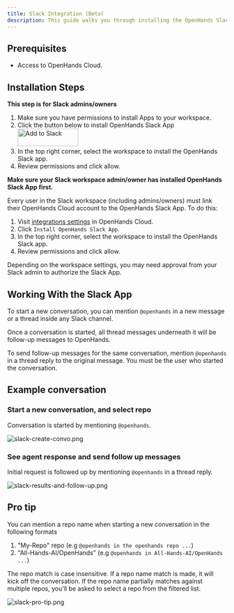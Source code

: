 ```yaml
---
title: Slack Integration (Beta)
description: This guide walks you through installing the OpenHands Slack app.
---
```


## Prerequisites

- Access to OpenHands Cloud.

## Installation Steps

<AccordionGroup>
<Accordion title="Install Slack App (only for Slack admins/owners)">

  **This step is for Slack admins/owners**

  1. Make sure you have permissions to install Apps to your workspace.
  2. Click the button below to install OpenHands Slack App <a target="_blank" href="https://slack.com/oauth/v2/authorize?client_id=7477886716822.8729519890534&scope=app_mentions:read,chat:write,users:read,channels:history,groups:history,mpim:history,im:history&user_scope=channels:history,groups:history,im:history,mpim:history"><img alt="Add to Slack" height="40" width="139" src="https://platform.slack-edge.com/img/add_to_slack.png" srcSet="https://platform.slack-edge.com/img/add_to_slack.png 1x, https://platform.slack-edge.com/img/add_to_slack@2x.png 2x" /></a>
  3. In the top right corner, select the workspace to install the OpenHands Slack app.
  4. Review permissions and click allow.

</Accordion>

<Accordion title="Authorize Slack App (for all Slack workspace members)">

  **Make sure your Slack workspace admin/owner has installed OpenHands Slack App first.**

  Every user in the Slack workspace (including admins/owners) must link their OpenHands Cloud account to the OpenHands Slack App. To do this:
  1. Visit [integrations settings](https://app.all-hands.dev/settings/integrations) in OpenHands Cloud.
  2. Click `Install OpenHands Slack App`.
  3. In the top right corner, select the workspace to install the OpenHands Slack app.
  4. Review permissions and click allow.

  Depending on the workspace settings, you may need approval from your Slack admin to authorize the Slack App.

</Accordion>

</AccordionGroup>


## Working With the Slack App

To start a new conversation, you can mention `@openhands` in a new message or a thread inside any Slack channel.

Once a conversation is started, all thread messages underneath it will be follow-up messages to OpenHands.

To send follow-up messages for the same conversation, mention `@openhands` in a thread reply to the original message. You must be the user who started the conversation.

## Example conversation

### Start a new conversation, and select repo

Conversation is started by mentioning `@openhands`.

![slack-create-convo.png](/static/img/slack-create-convo.png)

### See agent response and send follow up messages

Initial request is followed up by mentioning `@openhands` in a thread reply.

![slack-results-and-follow-up.png](/static/img/slack-results-and-follow-up.png)

## Pro tip

You can mention a repo name when starting a new conversation in the following formats

1. "My-Repo" repo (e.g `@openhands in the openhands repo ...`)
2. "All-Hands-AI/OpenHands" (e.g `@openhands in All-Hands-AI/OpenHands ...`)

The repo match is case insensitive. If a repo name match is made, it will kick off the conversation.
If the repo name partially matches against multiple repos, you'll be asked to select a repo from the filtered list.

![slack-pro-tip.png](/static/img/slack-pro-tip.png)
